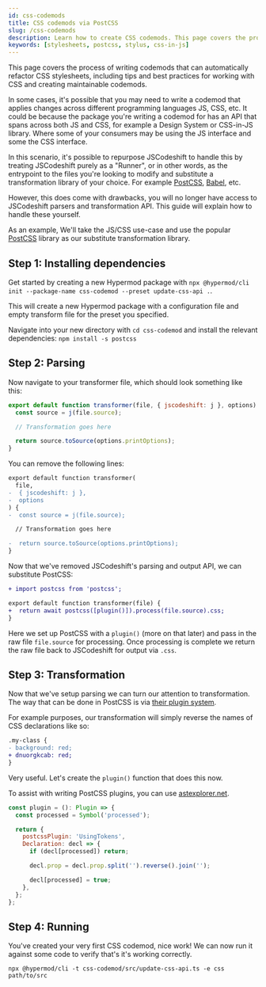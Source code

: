 ```yaml
---
id: css-codemods
title: CSS codemods via PostCSS
slug: /css-codemods
description: Learn how to create CSS codemods. This page covers the process of writing codemods that can automatically refactor CSS stylesheets, including tips and best practices for working with CSS and creating maintainable codemods.
keywords: [stylesheets, postcss, stylus, css-in-js]
---
```


This page covers the process of writing codemods that can automatically refactor CSS stylesheets, including tips and best practices for working with CSS and creating maintainable codemods.

In some cases, it's possible that you may need to write a codemod that applies changes across different programming languages JS, CSS, etc.
It could be because the package you're writing a codemod for has an API that spans across both JS and CSS, for example a Design System or CSS-in-JS library. Where some of your consumers may be using the JS interface and some the CSS interface.

In this scenario, it's possible to repurpose JSCodeshift to handle this by treating JSCodeshift purely as a "Runner", or in other words, as the entrypoint to the files you're looking to modify and substitute a transformation library of your choice.
For example [PostCSS](https://postcss.org/), [Babel](https://babeljs.io/), etc.

However, this does come with drawbacks, you will no longer have access to JSCodeshift parsers and transformation API. This guide will explain how to handle these yourself.

As an example, We'll take the JS/CSS use-case and use the popular [PostCSS](https://postcss.org/) library as our substitute transformation library.

## Step 1: Installing dependencies

Get started by creating a new Hypermod package with `npx @hypermod/cli init --package-name css-codemod --preset update-css-api .`.

This will create a new Hypermod package with a configuration file and empty transform file for the preset you specified.

Navigate into your new directory with `cd css-codemod` and install the relevant dependencies: `npm install -s postcss`

## Step 2: Parsing

Now navigate to your transformer file, which should look something like this:

```js
export default function transformer(file, { jscodeshift: j }, options) {
  const source = j(file.source);

  // Transformation goes here

  return source.toSource(options.printOptions);
}
```

You can remove the following lines:

```diff
export default function transformer(
  file,
-  { jscodeshift: j },
-  options
) {
-  const source = j(file.source);

  // Transformation goes here

-  return source.toSource(options.printOptions);
}
```

Now that we've removed JSCodeshift's parsing and output API, we can substitute PostCSS:

```diff
+ import postcss from 'postcss';

export default function transformer(file) {
+  return await postcss([plugin()]).process(file.source).css;
}
```

Here we set up PostCSS with a `plugin()` (more on that later) and pass in the raw file `file.source` for processing.
Once processing is complete we return the raw file back to JSCodeshift for output via `.css`.

## Step 3: Transformation

Now that we've setup parsing we can turn our attention to transformation. The way that can be done in PostCSS is via [their plugin system](https://github.com/postcss/postcss/blob/main/docs/writing-a-plugin.md).

For example purposes, our transformation will simply reverse the names of CSS declarations like so:

```diff
.my-class {
- background: red;
+ dnuorgkcab: red;
}
```

Very useful. Let's create the `plugin()` function that does this now.

To assist with writing PostCSS plugins, you can use [astexplorer.net](https://astexplorer.net/#/2uBU1BLuJ1).

```js
const plugin = (): Plugin => {
  const processed = Symbol('processed');

  return {
    postcssPlugin: 'UsingTokens',
    Declaration: decl => {
      if (decl[processed]) return;

      decl.prop = decl.prop.split('').reverse().join('');

      decl[processed] = true;
    },
  };
};
```

## Step 4: Running

You've created your very first CSS codemod, nice work! We can now run it against some code to verify that's it's working correctly.

```
npx @hypermod/cli -t css-codemod/src/update-css-api.ts -e css path/to/src
```
